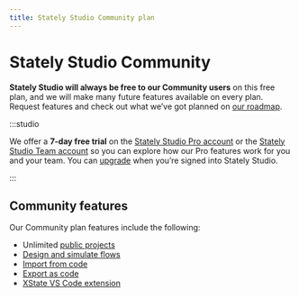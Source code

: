 ```yaml
---
title: Stately Studio Community plan
---
```


# Stately Studio Community

**Stately Studio will always be free to our Community users** on this free plan, and we will make many future features available on every plan. Request features and check out what we’ve got planned on [our roadmap](https://statelyai.canny.ai).

:::studio

We offer a **7-day free trial** on the [Stately Studio Pro account](/studio-pro-plan.mdx) or the [Stately Studio Team account](/studio-team-plan.mdx) so you can explore how our Pro features work for you and your team. You can [upgrade](/upgrade.mdx) when you’re signed into Stately Studio.

:::

## Community features

Our Community plan features include the following:

- Unlimited [public projects](projects.mdx#change-a-projects-visibility)
- [Design and simulate flows](/#studio-editor)
- [Import from code](import-from-code.mdx)
- [Export as code](export-as-code.mdx)
- [XState VS Code extension](xstate-vscode-extension.mdx)
